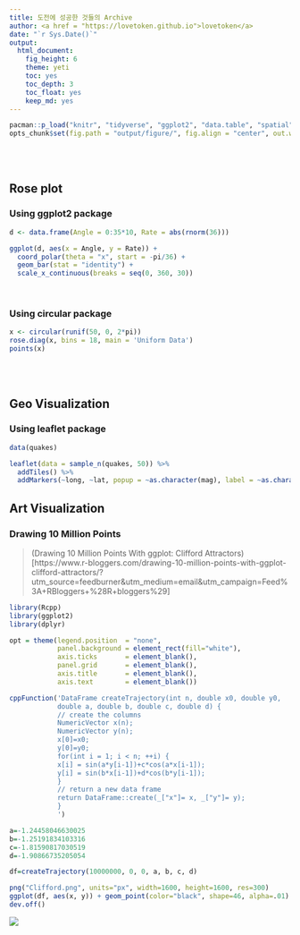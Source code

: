 ```yaml
---
title: 도전에 성공한 것들의 Archive 
author: <a href = "https://lovetoken.github.io">lovetoken</a>
date: "`r Sys.Date()`"
output: 
  html_document:
    fig_height: 6
    theme: yeti
    toc: yes
    toc_depth: 3
    toc_float: yes
    keep_md: yes
---
```


```r
pacman::p_load("knitr", "tidyverse", "ggplot2", "data.table", "spatial", "circular", "ggmap", "leaflet")
opts_chunk$set(fig.path = "output/figure/", fig.align = "center", out.width = "80%", warning = F, message = F)
```

<br><br>

## Rose plot 

### Using ggplot2 package

```r
d <- data.frame(Angle = 0:35*10, Rate = abs(rnorm(36)))

ggplot(d, aes(x = Angle, y = Rate)) +
  coord_polar(theta = "x", start = -pi/36) +
  geom_bar(stat = "identity") +
  scale_x_continuous(breaks = seq(0, 360, 30))
```

<br>

### Using circular package

```r
x <- circular(runif(50, 0, 2*pi))
rose.diag(x, bins = 18, main = 'Uniform Data')
points(x)
```

<br><br>

## Geo Visualization

### Using leaflet package

```r
data(quakes)

leaflet(data = sample_n(quakes, 50)) %>% 
  addTiles() %>%
  addMarkers(~long, ~lat, popup = ~as.character(mag), label = ~as.character(mag))
```

## Art Visualization

### Drawing 10 Million Points

> (Drawing 10 Million Points With ggplot: Clifford Attractors)[https://www.r-bloggers.com/drawing-10-million-points-with-ggplot-clifford-attractors/?utm_source=feedburner&utm_medium=email&utm_campaign=Feed%3A+RBloggers+%28R+bloggers%29]

```r
library(Rcpp)
library(ggplot2)
library(dplyr)

opt = theme(legend.position  = "none",
            panel.background = element_rect(fill="white"),
            axis.ticks       = element_blank(),
            panel.grid       = element_blank(),
            axis.title       = element_blank(),
            axis.text        = element_blank())

cppFunction('DataFrame createTrajectory(int n, double x0, double y0, 
            double a, double b, double c, double d) {
            // create the columns
            NumericVector x(n);
            NumericVector y(n);
            x[0]=x0;
            y[0]=y0;
            for(int i = 1; i < n; ++i) {
            x[i] = sin(a*y[i-1])+c*cos(a*x[i-1]);
            y[i] = sin(b*x[i-1])+d*cos(b*y[i-1]);
            }
            // return a new data frame
            return DataFrame::create(_["x"]= x, _["y"]= y);
            }
            ')

a=-1.24458046630025
b=-1.25191834103316 
c=-1.81590817030519 
d=-1.90866735205054

df=createTrajectory(10000000, 0, 0, a, b, c, d)

png("Clifford.png", units="px", width=1600, height=1600, res=300)
ggplot(df, aes(x, y)) + geom_point(color="black", shape=46, alpha=.01) + opt
dev.off()
```

![](image/Clifford.png)
